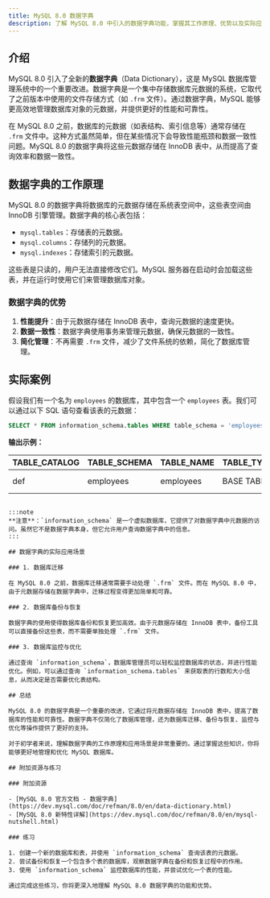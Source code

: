 ```yaml
---
title: MySQL 8.0 数据字典
description: 了解 MySQL 8.0 中引入的数据字典功能，掌握其工作原理、优势以及实际应用场景。
---
```


## 介绍

MySQL 8.0 引入了全新的**数据字典**（Data Dictionary），这是 MySQL 数据库管理系统中的一个重要改进。数据字典是一个集中存储数据库元数据的系统，它取代了之前版本中使用的文件存储方式（如 `.frm` 文件）。通过数据字典，MySQL 能够更高效地管理数据库对象的元数据，并提供更好的性能和可靠性。

在 MySQL 8.0 之前，数据库的元数据（如表结构、索引信息等）通常存储在 `.frm` 文件中。这种方式虽然简单，但在某些情况下会导致性能瓶颈和数据一致性问题。MySQL 8.0 的数据字典将这些元数据存储在 InnoDB 表中，从而提高了查询效率和数据一致性。

## 数据字典的工作原理

MySQL 8.0 的数据字典将数据库的元数据存储在系统表空间中，这些表空间由 InnoDB 引擎管理。数据字典的核心表包括：

- `mysql.tables`：存储表的元数据。
- `mysql.columns`：存储列的元数据。
- `mysql.indexes`：存储索引的元数据。

这些表是只读的，用户无法直接修改它们。MySQL 服务器在启动时会加载这些表，并在运行时使用它们来管理数据库对象。

### 数据字典的优势

1. **性能提升**：由于元数据存储在 InnoDB 表中，查询元数据的速度更快。
2. **数据一致性**：数据字典使用事务来管理元数据，确保元数据的一致性。
3. **简化管理**：不再需要 `.frm` 文件，减少了文件系统的依赖，简化了数据库管理。

## 实际案例

假设我们有一个名为 `employees` 的数据库，其中包含一个 `employees` 表。我们可以通过以下 SQL 语句查看该表的元数据：

```sql
SELECT * FROM information_schema.tables WHERE table_schema = 'employees' AND table_name = 'employees';
```

**输出示例：**

| TABLE_CATALOG | TABLE_SCHEMA | TABLE_NAME | TABLE_TYPE | ENGINE | VERSION | ROW_FORMAT | TABLE_ROWS | AVG_ROW_LENGTH | DATA_LENGTH | MAX_DATA_LENGTH | INDEX_LENGTH | DATA_FREE | AUTO_INCREMENT | CREATE_TIME         | UPDATE_TIME         | CHECK_TIME | TABLE_COLLATION | CHECKSUM | CREATE_OPTIONS | TABLE_COMMENT |
|---------------|--------------|------------|------------|--------|---------|------------|------------|----------------|-------------|-----------------|--------------|-----------|----------------|---------------------|---------------------|------------|-----------------|----------|----------------|---------------|
| def           | employees    | employees  | BASE TABLE | InnoDB | 10      | Dynamic    | 1000       | 100            | 100000      | 0               | 20000        | 0         | 1001           | 2023-01-01 00:00:00 | 2023-01-01 00:00:00 | NULL       | utf8mb4_general_ci | NULL     |                |               |
```

:::note
**注意**：`information_schema` 是一个虚拟数据库，它提供了对数据字典中元数据的访问。虽然它不是数据字典本身，但它允许用户查询数据字典中的信息。
:::

## 数据字典的实际应用场景

### 1. 数据库迁移

在 MySQL 8.0 之前，数据库迁移通常需要手动处理 `.frm` 文件。而在 MySQL 8.0 中，由于元数据存储在数据字典中，迁移过程变得更加简单和可靠。

### 2. 数据库备份与恢复

数据字典的使用使得数据库备份和恢复更加高效。由于元数据存储在 InnoDB 表中，备份工具可以直接备份这些表，而不需要单独处理 `.frm` 文件。

### 3. 数据库监控与优化

通过查询 `information_schema`，数据库管理员可以轻松监控数据库的状态，并进行性能优化。例如，可以通过查询 `information_schema.tables` 来获取表的行数和大小信息，从而决定是否需要优化表结构。

## 总结

MySQL 8.0 的数据字典是一个重要的改进，它通过将元数据存储在 InnoDB 表中，提高了数据库的性能和可靠性。数据字典不仅简化了数据库管理，还为数据库迁移、备份与恢复、监控与优化等操作提供了更好的支持。

对于初学者来说，理解数据字典的工作原理和应用场景是非常重要的。通过掌握这些知识，你将能够更好地管理和优化 MySQL 数据库。

## 附加资源与练习

### 附加资源

- [MySQL 8.0 官方文档 - 数据字典](https://dev.mysql.com/doc/refman/8.0/en/data-dictionary.html)
- [MySQL 8.0 新特性详解](https://dev.mysql.com/doc/refman/8.0/en/mysql-nutshell.html)

### 练习

1. 创建一个新的数据库和表，并使用 `information_schema` 查询该表的元数据。
2. 尝试备份和恢复一个包含多个表的数据库，观察数据字典在备份和恢复过程中的作用。
3. 使用 `information_schema` 监控数据库的性能，并尝试优化一个表的性能。

通过完成这些练习，你将更深入地理解 MySQL 8.0 数据字典的功能和优势。
